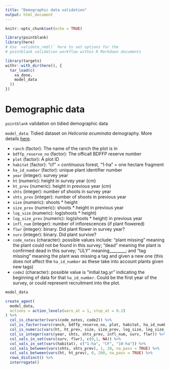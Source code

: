 ```yaml
---
title: "Demographic data validation"
output: html_document
---
```


```r
knitr::opts_chunk$set(echo = TRUE)

library(pointblank)
library(here)
# Use `validate_rmd()` here to set options for the
# pointblank validation workflow within R Markdown documents
```

```r
library(targets)
withr::with_dir(here(), {
  tar_load(c(
    xa_done,
    model_data
  ))
})
```

# Demographic data

`pointblank` validation on tidied demographic data

`model_data`: Tidied dataset on *Heliconia acuminata* demography.
More details [here](https://github.com/embruna/HeliconiaDataPaper).

-   `ranch` (factor): The name of the ranch the plot is in
-   `bdffp_reserve_no` (factor): The officall BDFFP reserve number
-   `plot` (factor): A plot ID
-   `habitat` (factor): "cf" = continuous forest, "1-ha" = one hectare fragment
-   `ha_id_number` (factor): unique plant identifier number
-   `year` (integer): survey year
-   `ht` (numeric): height in survey year (cm)
-   `ht_prev` (numeric): height in previous year (cm)
-   `shts` (integer): number of shoots in survey year
-   `shts_prev` (integer): number of shoots in previous year
-   `size` (numeric): shoots \* height
-   `size_prev` (numeric): shoots \* height in previous year
-   `log_size` (numeric): log(shoots \* height)
-   `log_size_prev` (numeric): log(shoots \* height) in previous year
-   `infl_num` (integer): number of inflorescences (if plant flowered)
-   `flwr` (integer): binary. Did plant flower in survey year?
-   `surv` (integer): binary. Did plant survive?
-   `code_notes` (character): possible values include: "plant missing" meaning the plant could not be found in this survey; "dead" meaning the plant is confirmed dead in this survey; "ULY" meaning\_\_\_\_\_\_\_\_; and "tag missing" meaning the plant was missing a tag and given a new one (this does not affect the `ha_id_number` as these take into account plants given new tags)
-   `code2` (character): possible value is "initial.tag.yr" indicating the beginning of data for that `ha_id_number`. Could be the first year of the survey, or could represent recruitment into the plot.

```r
model_data
```

```r
create_agent(
  model_data,
  actions = action_levels(warn_at = 1, stop_at = 0.2)
) %>% 
  col_is_character(vars(code_notes, code2)) %>% 
  col_is_factor(vars(ranch, bdffp_reserve_no, plot, habitat, ha_id_number)) %>% 
  col_is_numeric(vars(ht, ht_prev, size, size_prev, log_size, log_size_prev)) %>%
  col_is_integer(vars(year, shts, shts_prev, infl_num, surv, flwr)) %>% 
  col_vals_in_set(vars(surv, flwr), c(0,1, NA)) %>% 
  col_vals_in_set(vars(habitat), c("1-ha", "CF", "10-ha")) %>% 
  col_vals_between(vars(shts, shts_prev), 1, 20, na_pass = TRUE) %>% 
  col_vals_between(vars(ht, ht_prev), 0, 200, na_pass = TRUE) %>% 
  rows_distinct() %>% 
  interrogate()
```
